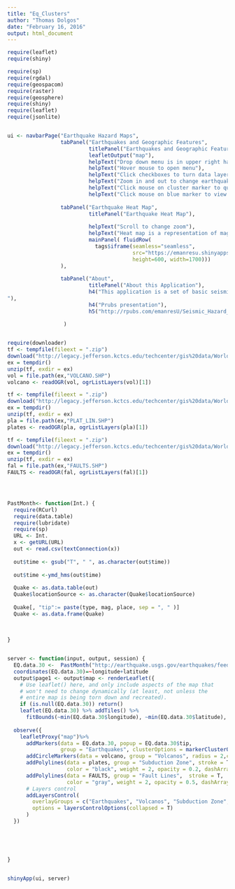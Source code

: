```yaml
---
title: "Eq_Clusters"
author: "Thomas Dolgos"
date: "February 16, 2016"
output: html_document
---
```





```r
require(leaflet)
require(shiny)

require(sp)
require(rgdal)
require(geospacom)
require(raster)
require(geosphere)
require(shiny)
require(leaflet)
require(jsonlite)


ui <- navbarPage("Earthquake Hazard Maps",
                 tabPanel("Earthquakes and Geographic Features", 
                          titlePanel("Earthquakes and Geographic Features "), 
                          leafletOutput("map"),
                          helpText("Drop down menu is in upper right hand corner"),
                          helpText("Hover mouse to open menu"),
                          helpText("Click checkboxes to turn data layers on and off."),
                          helpText("Zoom in and out to change earthquake cluster level."),
                          helpText("Click mouse on cluster marker to quick zoom"),
                          helpText("Click mouse on blue marker to view information on type of event magnitude and location.")),
                 
                 tabPanel("Earthquake Heat Map",  
                          titlePanel("Earthquake Heat Map"),
                        
                          helpText("Scroll to change zoom"),
                          helpText("Heat map is a representation of magnitude and frequency"),
                          mainPanel( fluidRow(                    
                            tags$iframe(seamless="seamless",
                                        src="https://emanresu.shinyapps.io/HeatMap/", 
                                        height=600, width=1700)))
                 ),
                 
                 tabPanel("About", 
                          titlePanel("About this Application"),
                          h4("This application is a set of basic seismic hazard assessment maps. The maps utilize a number of different primary data sources, including 30 day seismic event activity from the USGS website. Along with, fault, subduction zone, and volcano locations. These data sets, allow for an intuitive understanding of the intensity and frequency of earthquakes by location.
"),
                          h4("Prubs presentation"),
                          h5("http://rpubs.com/emanresU/Seismic_Hazard_Map"))
                         
                  )


require(downloader)
tf <- tempfile(fileext = ".zip")
download("http://legacy.jefferson.kctcs.edu/techcenter/gis%20data/World/Zip/VOLCANO.zip", tf)
ex = tempdir()
unzip(tf, exdir = ex)
vol = file.path(ex,"VOLCANO.SHP")
volcano <- readOGR(vol, ogrListLayers(vol)[1])

tf <- tempfile(fileext = ".zip")
download("http://legacy.jefferson.kctcs.edu/techcenter/gis%20data/World/Zip/PLAT_LIN.zip", tf)
ex = tempdir()
unzip(tf, exdir = ex)
pla = file.path(ex,"PLAT_LIN.SHP")
plates <- readOGR(pla, ogrListLayers(pla)[1])

tf <- tempfile(fileext = ".zip")
download("http://legacy.jefferson.kctcs.edu/techcenter/gis%20data/World/Zip/FAULTS.zip", tf)
ex = tempdir()
unzip(tf, exdir = ex)
fal = file.path(ex,"FAULTS.SHP")
FAULTS <- readOGR(fal, ogrListLayers(fal)[1])




PastMonth<- function(Int.) {
  require(RCurl)
  require(data.table)
  require(lubridate)
  require(sp)
  URL <- Int.
  x <- getURL(URL)
  out <- read.csv(textConnection(x))
  
  out$time <- gsub("T", " ", as.character(out$time))
  
  out$time <-ymd_hms(out$time)
  
  Quake <- as.data.table(out)
  Quake$locationSource <- as.character(Quake$locationSource)
  
  Quake[, "tip":= paste(type, mag, place, sep = ", " )]
  Quake <- as.data.frame(Quake)
  
  
  
}


server <- function(input, output, session) {
  EQ.data.30 <-  PastMonth("http://earthquake.usgs.gov/earthquakes/feed/v1.0/summary/all_month.csv")
  coordinates(EQ.data.30)=~longitude+latitude
  output$page1 <- output$map <- renderLeaflet({
    # Use leaflet() here, and only include aspects of the map that
    # won't need to change dynamically (at least, not unless the
    # entire map is being torn down and recreated).
    if (is.null(EQ.data.30)) return()
    leaflet(EQ.data.30) %>% addTiles() %>%
      fitBounds(~min(EQ.data.30$longitude), ~min(EQ.data.30$latitude), ~max(EQ.data.30$longitude), ~max(EQ.data.30$latitude)) })
  
  observe({
    leafletProxy("map")%>%
      addMarkers(data = EQ.data.30, popup = EQ.data.30$tip, 
                 group = "Earthquakes", clusterOptions = markerClusterOptions()) %>%
      addCircleMarkers(data = volcano, group = "Volcanos", radius = 2,color = "red", weight = 2, opacity = 0.2) %>%
      addPolylines(data = plates, group = "Subduction Zone", stroke = T, 
                   color = "black", weight = 2, opacity = 0.2, dashArray = NULL, smoothFactor = 2) %>%
      addPolylines(data = FAULTS, group = "Fault Lines",  stroke = T, 
                   color = "gray", weight = 2, opacity = 0.5, dashArray = NULL, smoothFactor = 2) %>%
      # Layers control
      addLayersControl(
        overlayGroups = c("Earthquakes", "Volcanos", "Subduction Zone", "Fault Lines"),
        options = layersControlOptions(collapsed = T)
      )
  })
  

 
  
  
}


shinyApp(ui, server)


```


